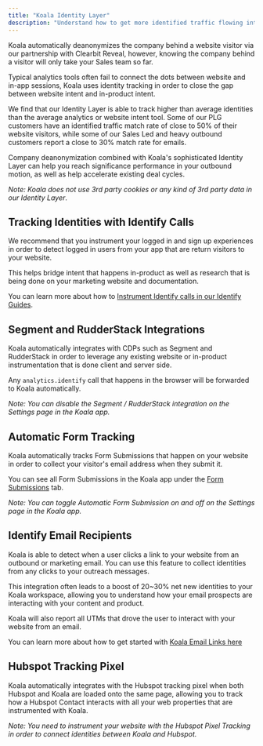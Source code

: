 ```yaml
---
title: "Koala Identity Layer"
description: "Understand how to get more identified traffic flowing into Koala"
---
```


Koala automatically deanonymizes the company behind a website visitor via our partnership with Clearbit Reveal,
however, knowing the company behind a visitor will only take your Sales team so far.


Typical analytics tools often fail to connect the dots between website and in-app sessions,
Koala uses identity tracking in order to close the gap between website intent and in-product intent.

We find that our Identity Layer is able to track higher than average identities than the average analytics or website intent tool.
Some of our PLG customers have an identified traffic match rate of close to 50% of their website visitors, while some of our Sales Led and
heavy outbound customers report a close to 30% match rate for emails.

Company deanonymization combined with Koala's sophisticated Identity Layer can help you reach significance performance in your outbound motion,
as well as help accelerate existing deal cycles.

*Note: Koala does not use 3rd party cookies or any kind of 3rd party data in our Identity Layer*.

## Tracking Identities with Identify Calls

We recommend that you instrument your logged in and sign up experiences in order to detect
logged in users from your app that are return visitors to your website.

This helps bridge intent that happens in-product as well as research that is being done on
your marketing website and documentation.

You can learn more about how to [Instrument Identify calls in our Identify Guides](/sdk/identify).

## Segment and RudderStack Integrations

Koala automatically integrates with CDPs such as Segment and RudderStack in order to leverage any existing website or in-product
instrumentation that is done client and server side.

Any `analytics.identify` call that happens in the browser will be forwarded to Koala automatically.

*Note: You can disable the Segment / RudderStack integration on the Settings page in the Koala app.*

## Automatic Form Tracking

Koala automatically tracks Form Submissions that happen on your website in order to collect your visitor's
email address when they submit it.

You can see all Form Submissions in the Koala app under the [Form Submissions](https://app.getkoala.com/goto/forms/reports) tab.

*Note: You can toggle Automatic Form Submission on and off on the Settings page in the Koala app.*

## Identify Email Recipients

Koala is able to detect when a user clicks a link to your website from an outbound or marketing email.
You can use this feature to collect identities from any clicks to your outreach messages.

This integration often leads to a boost of 20~30% net new identities to your Koala workspace, allowing you to
understand how your email prospects are interacting with your content and product.

Koala will also report all UTMs that drove the user to interact with your website from an email.

You can learn more about how to get started with [Koala Email Links here](/identity-layer/identify-email-recipients)

## Hubspot Tracking Pixel

Koala automatically integrates with the Hubspot tracking pixel when both Hubspot and Koala are loaded onto the 
same page, allowing you to track how a Hubspot Contact interacts with all your web properties that are instrumented
with Koala.

*Note: You need to instrument your website with the Hubspot Pixel Tracking in order to connect identities between Koala and Hubspot.*